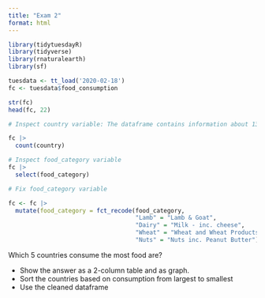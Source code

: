 ```yaml
---
title: "Exam 2"
format: html
---
```


```r
library(tidytuesdayR)
library(tidyverse)
library(rnaturalearth)
library(sf)

tuesdata <- tt_load('2020-02-18')
fc <- tuesdata$food_consumption

str(fc)
head(fc, 22)
```
```r
# Inspect country variable: The dataframe contains information about 130 countries

fc |>
  count(country)

# Inspect food_category variable 
fc |>
  select(food_category)

# Fix food_category variable 

fc <- fc |>
  mutate(food_category = fct_recode(food_category,
                                    "Lamb" = "Lamb & Goat",
                                    "Dairy" = "Milk - inc. cheese",
                                    "Wheat" = "Wheat and Wheat Products",
                                    "Nuts" = "Nuts inc. Peanut Butter"))

```
::: {.callout-note title="Research Question 1"}

Which 5 countries consume the most food are?

 - Show the answer as a 2-column table and as graph.
 - Sort the countries based on consumption from largest to smallest 
 - Use the cleaned dataframe
 
:::

```r

```


